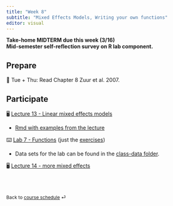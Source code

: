 ```yaml
---
title: "Week 8"
subtitle: "Mixed Effects Models, Writing your own functions"
editor: visual
---
```


**Take-home MIDTERM due this week (3/16)\
Mid-semester self-reflection survey on R lab component.**

## Prepare

📖 Tue + Thu: Read Chapter 8 Zuur et al. 2007.

## Participate

🖥️ [Lecture 13 - Linear mixed effects models](../lectures/lec-13.pptx)

-   [Rmd with examples from the lecture](../lectures/lecture-13.Rmd)

⌨️ [Lab 7 - Functions](../labs/lab-07.html) (just the [exercises](../labs/lab-exercise-07.pdf))

-   Data sets for the lab can be found in the [class-data folder](#class-data).

🖥️ [Lecture 14 - more mixed effects](../lectures/lec-13.pptx)

<br><br>

::: {style="font-size: 0.875em;"}
Back to [course schedule](/ "Course schedule") ⏎
:::
